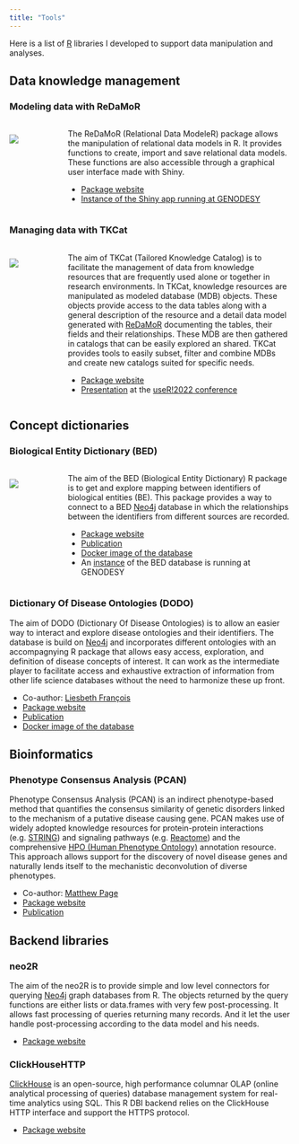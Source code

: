 ```yaml
---
title: "Tools"
---
```


Here is a list of [R](https://www.r-project.org/) libraries I developed to support data manipulation and analyses.

<!----------------------------------------------------------------------------->
## Data knowledge management

### Modeling data with ReDaMoR {#redamor}

::: columns
::: {.column style="width:15%; padding-right:3px; padding-top:10px;"}
[![](images/ReDaMoR.png)](https://patzaw.github.io/ReDaMoR/)
:::

::: {.column style="width:85%; padding-left:10px;"}
The ReDaMoR (Relational Data ModeleR) package allows the manipulation of relational data models in R. It provides functions to create, import and save relational data models. These functions are also accessible through a graphical user interface made with Shiny.

 - [Package website](https://patzaw.github.io/ReDaMoR/)
 - [Instance of the Shiny app running at [GENODESY]{.tm}](https://genodesy.org/shiny/ReDaMoR)
:::
:::


### Managing data with TKCat

::: columns
::: {.column style="width:15%; padding-right:3px; padding-top:10px;"}
[![](images/TKCat.png)](https://patzaw.github.io/TKCat/)
:::

::: {.column style="width:85%; padding-left:10px;"}
The aim of TKCat (Tailored Knowledge Catalog) is to facilitate the management of data from knowledge resources that are frequently used alone or together in research environments. In TKCat, knowledge resources are manipulated as modeled database (MDB) objects. These objects provide access to the data tables along with a general description of the resource and a detail data model generated with [ReDaMoR](#redamor) documenting the tables, their fields and their relationships. These MDB are then gathered in catalogs that can be easily explored an shared. TKCat provides tools to easily subset, filter and combine MDBs and create new catalogs suited for specific needs.

 - [Package website](https://patzaw.github.io/TKCat/)
 - [Presentation](https://www.youtube.com/watch?v=hI7Gh145L4Y&t=88s) at the [useR!2022 conference](https://user2022.r-project.org/)
:::
:::

<!----------------------------------------------------------------------------->
## Concept dictionaries

### Biological Entity Dictionary (BED)

::: columns
::: {.column style="width:15%; padding-right:3px; padding-top:10px;"}
[![](images/BED.png)](https://patzaw.github.io/BED/)
:::

::: {.column style="width:85%; padding-left:10px;"}
The aim of the BED (Biological Entity Dictionary) R package is to get and explore mapping between identifiers of biological entities (BE). This package provides a way to connect to a BED [Neo4j](https://neo4j.com/) database in which the relationships between the identifiers from different sources are recorded.

 - [Package website](https://patzaw.github.io/BED/)
 - [Publication](https://doi.org/10.12688/f1000research.13925.3)
 - [Docker image of the database](https://hub.docker.com/r/patzaw/bed-ucb-human/)
 - An [instance](https://www.genodesy.org/services.htmld#bed) of the BED database is running at [GENODESY]{.tm}
:::
:::


### Dictionary Of Disease Ontologies (DODO)

The aim of DODO (Dictionary Of Disease Ontologies) is to allow an easier way to interact and explore disease ontologies and their identifiers. The database is build on [Neo4j](https://neo4j.com/) and incorporates different ontologies with an accompagnying R package that allows easy access, exploration, and definition of disease concepts of interest. It can work as the intermediate player to facilitate access and exhaustive extraction of information from other life science databases without the need to harmonize these up front.

 - Co-author: [Liesbeth François](https://github.com/Elysheba)
 - [Package website](https://github.com/Elysheba/DODO)
 - [Publication](https://doi.org/10.12688/f1000research.25144.1)
 - [Docker image of the database](https://hub.docker.com/r/elysheba/public-dodo)

<!----------------------------------------------------------------------------->
## Bioinformatics

### Phenotype Consensus Analysis (PCAN)

Phenotype Consensus Analysis (PCAN) is an indirect phenotype-based method that quantifies the consensus similarity of genetic disorders linked to the mechanism of a putative disease causing gene. PCAN makes use of widely adopted knowledge resources for protein-protein interactions (e.g. [STRING](https://string-db.org/)) and signaling pathways (e.g. [Reactome](https://reactome.org/)) and the comprehensive [HPO (Human Phenotype Ontology)](https://hpo.jax.org/) annotation resource. This approach allows support for the discovery of novel disease genes and naturally lends itself to the mechanistic deconvolution of diverse phenotypes.

- Co-author: [Matthew Page](https://www.researchgate.net/profile/Matthew-Page-9/)
- [Package website](http://bioconductor.org/packages/release/bioc/html/PCAN.html)
- [Publication](https://doi.org/10.1186/s12859-016-1401-2)

<!----------------------------------------------------------------------------->
## Backend libraries

### neo2R

The aim of the neo2R is to provide simple and low level connectors for querying [Neo4j](https://neo4j.com/) graph databases from R. The objects returned by the query functions are either lists or data.frames with very few post-processing. It allows fast processing of queries returning many records. And it let the user handle post-processing according to the data model and his needs.

- [Package website](https://github.com/patzaw/neo2r)

### ClickHouseHTTP

[ClickHouse](https://clickhouse.com/) is an open-source, high performance columnar OLAP (online analytical processing of queries) database management system for real-time analytics using SQL. This R DBI backend relies on the ClickHouse HTTP interface and support the HTTPS protocol.

- [Package website](https://github.com/patzaw/ClickHouseHTTP)
